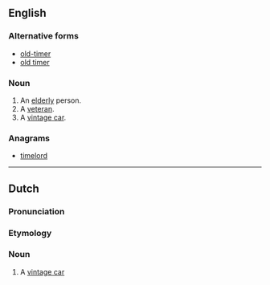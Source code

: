 {{also|old-timer|Oldtimer}}
==English==
{{wikipedia}}
===Alternative forms===
* [[old-timer]]
* [[old timer]]
===Noun===
{{en-noun}}

# An [[elderly]] person.
# A [[veteran]].
# A [[vintage car]].

===Anagrams===
* [[timelord#English|timelord]]

----

==Dutch==
===Pronunciation===
{{hyphenation|old|ti|mer}}
===Etymology===
{{borrowing|en|lang=nl}}
===Noun===
{{nl-noun|m|s|oldtimertje}}

# A [[vintage car]]